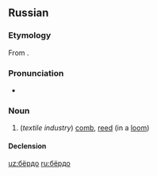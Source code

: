 ==Russian==
{{wikipedia|lang=ru}}

===Etymology===
From {{inh|ru|sla-pro|*bьrdo}}.

===Pronunciation===
* {{ru-IPA}}

===Noun===
{{ru-noun+}}

# (''textile industry'') [[comb]], [[reed]] (in a [[loom]])

====Declension====
{{ru-noun-table}}

[[uz:бёрдо]]
[[ru:бёрдо]]